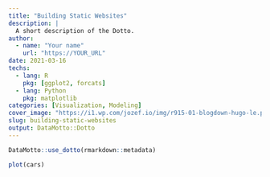 ```yaml
---
title: "Building Static Websites"
description: |
  A short description of the Dotto.
author:
  - name: "Your name"
    url: "https://YOUR_URL"
date: 2021-03-16
techs:
  - lang: R
    pkg: [ggplot2, forcats]
  - lang: Python
    pkg: matplotlib
categories: [Visualization, Modeling]
cover_image: "https://i1.wp.com/jozef.io/img/r915-01-blogdown-hugo-le.png?w=578&ssl=1"
slug: building-static-websites
output: DataMotto::Dotto
---
```


```r
DataMotto::use_dotto(rmarkdown::metadata)
```

<!-- Dot 1 ------------------------------------------------>

```r
plot(cars)
```



